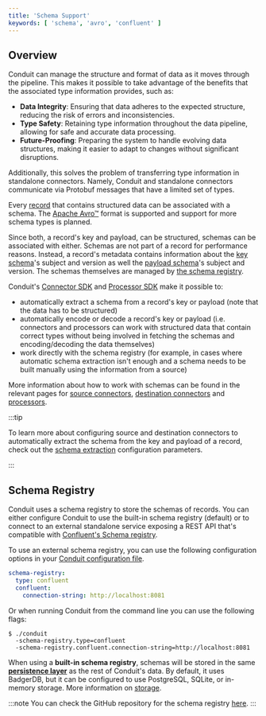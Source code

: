 ```yaml
---
title: 'Schema Support'
keywords: [ 'schema', 'avro', 'confluent' ]
---
```


## Overview

Conduit can manage the structure and format of data as it moves through the
pipeline. This makes it possible to take advantage of the benefits that the
associated type information provides, such as:

- **Data Integrity**: Ensuring that data adheres to the expected structure, reducing
  the risk of errors and inconsistencies.
- **Type Safety**: Retaining type information throughout the data pipeline, allowing
  for safe and accurate data processing.
- **Future-Proofing**: Preparing the system to handle evolving data structures,
  making it easier to adapt to changes without significant disruptions.

Additionally, this solves the problem of transferring type information in
standalone connectors. Namely, Conduit and standalone connectors communicate via
Protobuf messages that have a limited set of types.

Every [record](/docs/core-concepts/opencdc-record) that contains structured
data can be associated with a schema.
The [Apache Avro™](https://avro.apache.org/) format is supported and support for
more schema types is planned.

Since both, a record's key and payload, can be structured, schemas can be
associated with either. Schemas are not part of a record for performance
reasons. Instead, a record's metadata contains information about
the [key schema](/docs/core-concepts/opencdc-record#opencdckeyschema)'s subject and
version as well
the [payload schema](/docs/core-concepts/opencdc-record#opencdcpayloadschema)'s
subject and version. The schemas themselves are managed
by [the schema registry](#schema-registry).

Conduit's [Connector SDK](https://github.com/ConduitIO/conduit-connector-sdk) and [Processor SDK](https://github.com/ConduitIO/conduit-processor-sdk) make it possible to:

- automatically extract a schema from a record's key or payload (note that the
  data has to be structured)
- automatically encode or decode a record's key or payload (i.e. connectors and
  processors can work with structured data that contain correct types without
  being involved in fetching the schemas and encoding/decoding the data
  themselves)
- work directly with the schema registry (for example, in cases where automatic
  schema extraction isn't enough and a schema needs to be built manually using
  the information from a source)

More information about how to work with schemas can be found in the relevant
pages
for [source connectors](/docs/developing/connectors/developing-source-connectors), [destination connectors](/docs/developing/connectors/developing-destination-connectors)
and [processors](/docs/using/processors//standalone/building#schemas).

:::tip

To learn more about configuring source and destination connectors to automatically extract the schema from the key and payload of a record, check out the [schema extraction](/docs/connectors/configuration-parameters/schema-extraction) configuration parameters.

:::

## Schema Registry

Conduit uses a schema registry to store the schemas of records.
You can either configure Conduit to use the built-in schema registry (default) or to
connect to an external standalone service exposing a REST API that's compatible
with [Confluent's Schema registry](https://docs.confluent.io/current/schema-registry/develop/api.html).

To use an external schema registry, you can use the following configuration
options in your [Conduit configuration file](/docs/configuration#configuration-file).

```yaml
schema-registry:
  type: confluent
  confluent:
    connection-string: http://localhost:8081
```

Or when running Conduit from the command line you can use the following flags:

```shell
$ ./conduit 
  -schema-registry.type=confluent 
  -schema-registry.confluent.connection-string=http://localhost:8081
```

When using a **built-in schema registry**, schemas will be stored in the
same [**persistence layer**](/docs/getting-started/architecture#persistence-layer) as the rest of
Conduit's data. By default, it uses BadgerDB, but it can be configured to use
PostgreSQL, SQLite, or in-memory storage. More information
on [storage](/docs/features/storage).


:::note
You can check the GitHub repository for the schema registry [here](https://github.com/conduitIO/conduit-schema-registry).
:::

